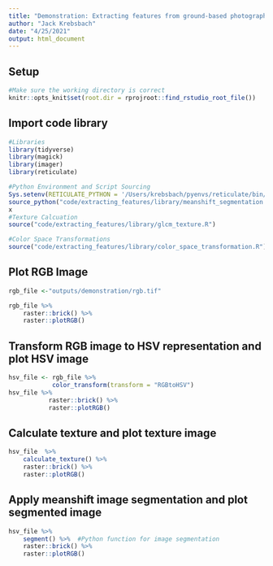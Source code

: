 ```yaml
---
title: "Demonstration: Extracting features from ground-based photographs"
author: "Jack Krebsbach"
date: "4/25/2021"
output: html_document
---
```


## Setup
```r
#Make sure the working directory is correct
knitr::opts_knit$set(root.dir = rprojroot::find_rstudio_root_file())
```

## Import code library
```r
#Libraries
library(tidyverse) 
library(magick)
library(imager)
library(reticulate)

#Python Environment and Script Sourcing
Sys.setenv(RETICULATE_PYTHON = '/Users/krebsbach/pyenvs/reticulate/bin/python3')
source_python("code/extracting_features/library/meanshift_segmentation.py")
x
#Texture Calcuation
source("code/extracting_features/library/glcm_texture.R")

#Color Space Transformations
source("code/extracting_features/library/color_space_transformation.R")
```

## Plot RGB Image
```r
rgb_file <-"outputs/demonstration/rgb.tif" 

rgb_file %>%
    raster::brick() %>%
    raster::plotRGB()
```

## Transform RGB image to HSV representation and plot HSV image
```r
hsv_file <- rgb_file %>% 
            color_transform(transform = "RGBtoHSV") 
hsv_file %>%
           raster::brick() %>%
           raster::plotRGB()
```

## Calculate texture and plot texture image
```r
hsv_file  %>%
    calculate_texture() %>%
    raster::brick() %>%
    raster::plotRGB()
```


## Apply meanshift image segmentation and plot segmented image
```r
hsv_file %>%
    segment() %>%  #Python function for image segmentation
    raster::brick() %>%
    raster::plotRGB()
```






